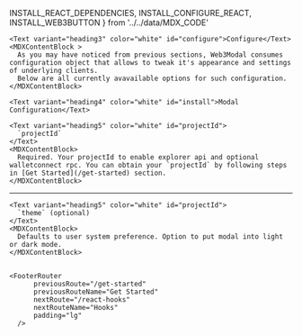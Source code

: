 
  INSTALL_REACT_DEPENDENCIES,
  INSTALL_CONFIGURE_REACT,
  INSTALL_WEB3BUTTON
} from '../../data/MDX_CODE'

<MDXLayout>
  <MDXContentSection>

    <Text variant="heading3" color="white" id="configure">Configure</Text>
    <MDXContentBlock >
      As you may have noticed from previous sections, Web3Modal consumes configuration object that allows to tweak it's appearance and settings of underlying clients.
      Below are all currently avavailable options for such configuration.
    </MDXContentBlock>

    <Text variant="heading4" color="white" id="install">Modal Configuration</Text>

    <Text variant="heading5" color="white" id="projectId">
      `projectId`
    </Text>
    <MDXContentBlock>
      Required. Your projectId to enable explorer api and optional walletconnect rpc. You can obtain your `projectId` by following steps in [Get Started](/get-started) section.
    </MDXContentBlock>

---

    <Text variant="heading5" color="white" id="projectId">
      `theme` (optional)
    </Text>
    <MDXContentBlock>
      Defaults to user system preference. Option to put modal into light or dark mode.
    </MDXContentBlock>


    <FooterRouter
          previousRoute="/get-started"
          previousRouteName="Get Started"
          nextRoute="/react-hooks"
          nextRouteName="Hooks"
          padding="lg"
      />

  </MDXContentSection>
  <MDXToCSection data={TOC_REACT_INSTALL}/>

</MDXLayout>

